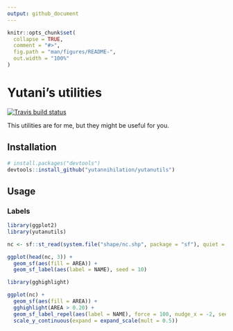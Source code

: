 ```yaml
---
output: github_document
---
```


<!-- README.md is generated from README.Rmd. Please edit that file -->

```r
knitr::opts_chunk$set(
  collapse = TRUE,
  comment = "#>",
  fig.path = "man/figures/README-",
  out.width = "100%"
)
```
# Yutani's utilities

[![Travis build status](https://travis-ci.org/yutannihilation/yutanutils.svg?branch=master)](https://travis-ci.org/yutannihilation/yutanutils)

This utilities are for me, but they might be useful for you.

## Installation

``` r
# install.packages("devtools")
devtools::install_github("yutannihilation/yutanutils")
```

## Usage

### Labels

```r
library(ggplot2)
library(yutanutils)

nc <- sf::st_read(system.file("shape/nc.shp", package = "sf"), quiet = TRUE)

ggplot(head(nc, 3)) +
  geom_sf(aes(fill = AREA)) +
  geom_sf_label(aes(label = NAME), seed = 10)

library(gghighlight)

ggplot(nc) +
  geom_sf(aes(fill = AREA)) +
  gghighlight(AREA > 0.20) +
  geom_sf_label_repel(aes(label = NAME), force = 100, nudge_x = -2, seed = 10) +
  scale_y_continuous(expand = expand_scale(mult = 0.5))
```
